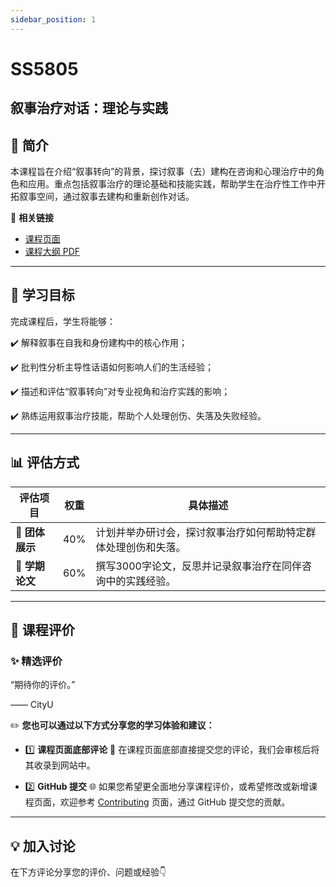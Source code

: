 ```yaml
---
sidebar_position: 1
---
```


# SS5805
## 叙事治疗对话：理论与实践

## **📘 简介**
本课程旨在介绍“叙事转向”的背景，探讨叙事（去）建构在咨询和心理治疗中的角色和应用。重点包括叙事治疗的理论基础和技能实践，帮助学生在治疗性工作中开拓叙事空间，通过叙事去建构和重新创作对话。

🔗 **相关链接**
- [课程页面](https://www.cityu.edu.hk/catalogue/pg/202425/course/SS5805.htm)
- [课程大纲 PDF](https://www.cityu.edu.hk/catalogue/pg/202425/course/SS5805.pdf)

---

## **🎯 学习目标**

完成课程后，学生将能够：

✔️ 解释叙事在自我和身份建构中的核心作用；

✔️ 批判性分析主导性话语如何影响人们的生活经验；

✔️ 描述和评估“叙事转向”对专业视角和治疗实践的影响；

✔️ 熟练运用叙事治疗技能，帮助个人处理创伤、失落及失败经验。

---

## **📊 评估方式**

| **评估项目**             | **权重** | **具体描述**                                                                                       |
|------------------------|---------|---------------------------------------------------------------------------------------------------|
| **🎤 团体展示**          | 40%     | 计划并举办研讨会，探讨叙事治疗如何帮助特定群体处理创伤和失落。                                                 |
| **📄 学期论文**          | 60%     | 撰写3000字论文，反思并记录叙事治疗在同伴咨询中的实践经验。                                                      |

---

## **💬 课程评价**

### ✨ **精选评价**
<div className={commentStyles.commentBox}>
    <p className={commentStyles.commentText}>
        “期待你的评价。”
    </p>
    <p className={commentStyles.commentAuthor}>—— CityU</p>
</div>

✏️ **您也可以通过以下方式分享您的学习体验和建议：**

- 1️⃣ **课程页面底部评论**
💬 在课程页面底部直接提交您的评论，我们会审核后将其收录到网站中。

- 2️⃣ **GitHub 提交**
🌐 如果您希望更全面地分享课程评价，或希望修改或新增课程页面，欢迎参考 [Contributing](https://penjc.github.io/CityU/contributing) 页面，通过 GitHub 提交您的贡献。

---

## **💡 加入讨论**

在下方评论分享您的评价、问题或经验👇
<Utterances />
